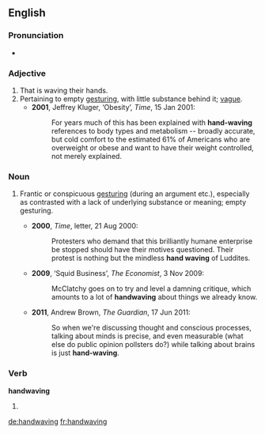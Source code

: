 ==English==
===Pronunciation===
*{{a|UK}} {{IPA|/ˈhandweɪvɪŋ/}}

===Adjective===
{{en-adj}}

# That is waving their hands.
# Pertaining to empty [[gesturing]], with little substance behind it; [[vague]].
#*'''2001''', Jeffrey Kluger, ‘Obesity’, ''Time'', 15 Jan 2001:
#*:For years much of this has been explained with '''hand-waving''' references to body types and metabolism -- broadly accurate, but cold comfort to the estimated 61% of Americans who are overweight or obese and want to have their weight controlled, not merely explained.

===Noun===
{{en-noun|-}}

# {{context|chiefly|_|figurative}} Frantic or conspicuous [[gesturing]] (during an argument etc.), especially as contrasted with a lack of underlying substance or meaning; empty gesturing.
#*'''2000''', ''Time'', letter, 21 Aug 2000:
#*:Protesters who demand that this brilliantly humane enterprise be stopped should have their motives questioned. Their protest is nothing but the mindless '''hand waving''' of Luddites.
#*'''2009''', ‘Squid Business’, ''The Economist'', 3 Nov 2009:
#*:McClatchy goes on to try and level a damning critique, which amounts to a lot of '''handwaving''' about things we already know.
#*'''2011''', Andrew Brown, ''The Guardian'', 17 Jun 2011:
#*:So when we're discussing thought and conscious processes, talking about minds is precise, and even measurable (what else do public opinion pollsters do?) while talking about brains is just '''hand-waving'''.

===Verb===
'''handwaving'''

# {{third-person singular of|[[handwave]]}}

[[de:handwaving]]
[[fr:handwaving]]